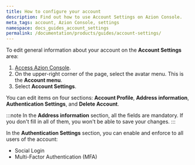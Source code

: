 ```yaml
---
title: How to configure your account
description: Find out how to use Account Settings on Azion Console.
meta_tags: account, Azion Console, settings
namespace: docs_guides_account_settings
permalink: /documentation/products/guides/account-settings/
---
```


To edit general information about your account on the **Account Settings** area: 

1. [Access Azion Console](https://console.azion.com/).
2. On the upper-right corner of the page, select the avatar menu. This is the **Account menu**.
3. Select **Account Settings**.

You can edit items on four sections: **Account Profile**, **Address information**, **Authentication Settings**, and **Delete Account**.

:::note
In the **Address information** section, all the fields are mandatory. If you don't fill in all of them, you won't be able to save your changes.
:::

In the **Authentication Settings** section, you can enable and enforce to all users of the account:

- Social Login
- Multi-Factor Authentication (MFA)




